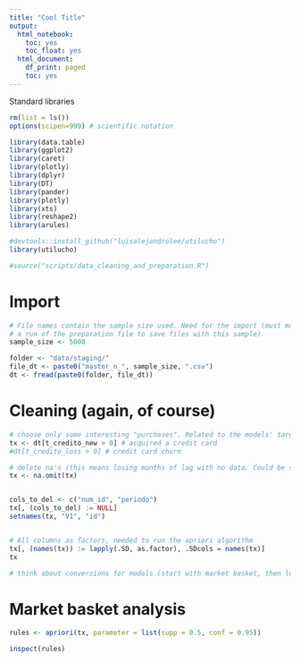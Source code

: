 ```yaml
---
title: "Cool Title"
output:
  html_notebook:
    toc: yes
    toc_float: yes
  html_document:
    df_print: paged
    toc: yes
---
```


Standard libraries
```r
rm(list = ls())
options(scipen=999) # scientific notation

library(data.table)
library(ggplot2)
library(caret)
library(plotly)
library(dplyr)
library(DT)
library(pander)
library(plotly)
library(xts)
library(reshape2)
library(arules)

#devtools::install_github("luisalejandrolee/utilucho")
library(utilucho)

#source("scripts/data_cleaning_and_preparation.R")

```

# Import

```r
# File names contain the sample size used. Need for the import (must match
# a run of the preparation file to save files with this sample)
sample_size <- 5000

folder <- "data/staging/"
file_dt <- paste0("master_n_", sample_size, ".csv")
dt <- fread(paste0(folder, file_dt))

```

# Cleaning (again, of course)
```r
# choose only some interesting "purchases". Related to the models' target variable
tx <- dt[t_credito_new > 0] # acquired a credit card
#dt[t_credito_loss > 0] # credit card churn

# delete na's (this means losing months of lag with no data. Could be set to zero)
tx <- na.omit(tx)


cols_to_del <- c("num_id", "periodo")
tx[, (cols_to_del) := NULL]
setnames(tx, "V1", "id")


# All columns as factors, needed to run the apriori algorithm
tx[, (names(tx)) := lapply(.SD, as.factor), .SDcols = names(tx)]
tx

# think about conversions for models (start with market basket, then logistic reg)
```

# Market basket analysis

```r
rules <- apriori(tx, parameter = list(supp = 0.5, conf = 0.95))
```

```r
inspect(rules)
```
```r

```

```r

```

```r

```














